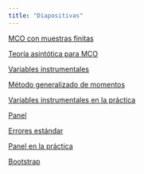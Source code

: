 ```yaml
---
title: "Diapositivas"
---
```

[MCO con muestras finitas](./mco-finitas.qmd){target="_blank"}

[Teoría asintótica para MCO](./asintotica.qmd){target="_blank"}

[Variables instrumentales](./variables-instrumentales.qmd){target="_blank"}

[Método generalizado de momentos](./mgm.qmd){target="_blank"}

[Variables instrumentales en la práctica](./variables-instrumentales-practica.qmd){target="_blank"}

[Panel](./panel.qmd){target="_blank"}

[Errores estándar](./errores-estandar.qmd){target="_blank"}

[Panel en la práctica](./panel-practica.qmd){target="_blank"}

[Bootstrap](./bootstrap.qmd){target="_blank"}
